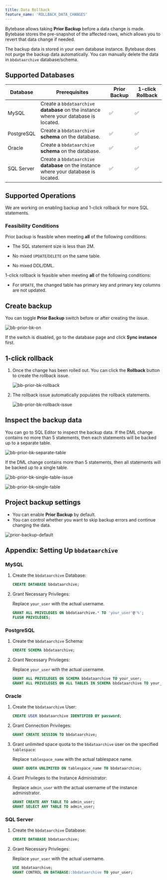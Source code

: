```yaml
---
title: Data Rollback
feature_name: 'ROLLBACK_DATA_CHANGES'
---
```


<Card
  title="Tutorial: Manage Database Change with 1-Click Data Rollback"
  icon="graduation-cap"
  href="/tutorials/data-rollback"
  horizontal
/>

Bytebase allows taking **Prior Backup** before a data change is made. Bytebase stores the pre-snapshot of the affected rows, which allows you to revert that data change if needed.

<Info>

The backup data is stored in your own database instance. Bytebase does not purge the backup data automatically.
You can manually delete the data in `bbdataarchive` database/schema.

</Info>

## Supported Databases

| Database   | Prerequisites                                                                         | Prior Backup | 1-click Rollback |
| ---------- | ------------------------------------------------------------------------------------- | ------------ | ---------------- |
| MySQL      | Create a `bbdataarchive` **database** on the instance where your database is located. | ✅           | ✅               |
| PostgreSQL | Create a `bbdataarchive` **schema** on the database.                                  | ✅           | ✅               |
| Oracle     | Create a `bbdataarchive` **schema** on the database.                                  | ✅           | ✅               |
| SQL Server | Create a `bbdataarchive` **database** on the instance where your database is located. | ✅           | ✅               |

## Supported Operations

We are working on enabling backup and 1-click rollback for more SQL statements.

### Feasibility Conditions

Prior backup is feasible when meeting **all** of the following conditions:

- The SQL statement size is less than 2M.

- No mixed `UPDATE`/`DELETE` on the same table.

- No mixed DDL/DML.

1-click rollback is feasible when meeting **all** of the following conditions:

- For `UPDATE`, the changed table has primary key and primary key columns are not updated.

## Create backup

You can toggle **Prior Backup** switch before or after creating the issue.

![bb-prior-bk-on](/content/docs/change-database/rollback-data-changes/bb-prior-bk-on.webp)

<Note>If the switch is disabled, go to the database page and click **Sync instance** first.</Note>

## 1-click rollback

1. Once the change has been rolled out. You can click the **Rollback** button to create the rollback issue.

   ![bb-prior-bk-rollback](/content/docs/change-database/rollback-data-changes/bb-prior-bk-rollback.webp)

1. The rollback issue automatically populates the rollback statements.

   ![bb-prior-bk-rollback-issue](/content/docs/change-database/rollback-data-changes/bb-prior-bk-rollback-issue.webp)

## Inspect the backup data

You can go to SQL Editor to inspect the backup data. If the DML change contains no more than 5 statements, then each
statements will be backed up to a separate table.

![bb-prior-bk-separate-table](/content/docs/change-database/rollback-data-changes/bb-prior-bk-separate-table.webp)

If the DML change contains more than 5 statements, then all statements will be backed up to a single table.

![bb-prior-bk-single-table-issue](/content/docs/change-database/rollback-data-changes/bb-prior-bk-single-table-issue.webp)

![bb-prior-bk-single-table](/content/docs/change-database/rollback-data-changes/bb-prior-bk-single-table.webp)

## Project backup settings

<PricingPlanBlock feature_name="ISSUE_SETTING" />

- You can enable **Prior Backup** by default.
- You can control whether you want to skip backup errors and continue changing the data.

![prior-backup-default](/content/docs/change-database/rollback-data-changes/bb-prior-backup-default.webp)

## Appendix: Setting Up `bbdataarchive`

### MySQL

1. Create the `bbdataarchive` Database:

   ```sql
   CREATE DATABASE bbdataarchive;
   ```

1. Grant Necessary Privileges:

   Replace `your_user` with the actual username.

   ```sql
   GRANT ALL PRIVILEGES ON bbdataarchive.* TO 'your_user'@'%';
   FLUSH PRIVILEGES;
   ```

### PostgreSQL

1. Create the `bbdataarchive` Schema:

   ```sql
   CREATE SCHEMA bbdataarchive;
   ```

1. Grant Necessary Privileges:

   Replace `your_user` with the actual username.

   ```sql
   GRANT ALL PRIVILEGES ON SCHEMA bbdataarchive TO your_user;
   GRANT ALL PRIVILEGES ON ALL TABLES IN SCHEMA bbdataarchive TO your_user;
   ```

### Oracle

1. Create the `bbdataarchive` User:

   ```sql
   CREATE USER bbdataarchive IDENTIFIED BY password;
   ```

1. Grant Connection Privileges:

   ```sql
   GRANT CREATE SESSION TO bbdataarchive;
   ```

1. Grant unlimited space quota to the `bbdataarchive` user on the specified `tablespace`:

   Replace `tablespace_name` with the actual tablespace name.

   ```sql
   GRANT QUOTA UNLIMITED ON tablespace_name TO bbdataarchive;
   ```

1. Grant Privileges to the Instance Administrator:

   Replace `admin_user` with the actual username of the instance administrator.

   ```sql
   GRANT CREATE ANY TABLE TO admin_user;
   GRANT SELECT ANY TABLE TO admin_user;
   ```

### SQL Server

1. Create the `bbdataarchive` Database:

   ```sql
   CREATE DATABASE bbdataarchive;
   ```

1. Grant Necessary Privileges:

   Replace `your_user` with the actual username.

   ```sql
   USE bbdataarchive;
   GRANT CONTROL ON DATABASE::bbdataarchive TO your_user;
   ```
